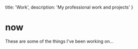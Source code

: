   title: 'Work',
  description: 'My professional work and projects'
}

# now

These are some of the things I've been working on...
